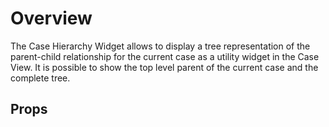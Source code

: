 
<Meta of={DemoStories} />

# Overview

The Case Hierarchy Widget allows to display a tree representation of the parent-child relationship for the current case as a utility widget in the Case View.
It is possible to show the top level parent of the current case and the complete tree.

<Primary />

## Props

<Controls />
